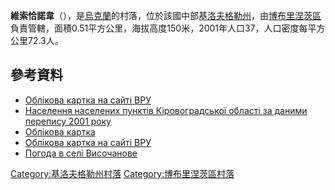 {{coord|47|59|20|N|31|45|10|E|scale:100000_region:UA|display=title}}

'''維索恰諾韋'''（{{lang-uk|Височанове}}），是[[烏克蘭|烏克蘭]]的村落，位於該國中部[[基洛夫格勒州|基洛夫格勒州]]，由[[博布里涅茨區|博布里涅茨區]]負責管轄，面積0.51平方公里，海拔高度150米，2001年人口37，人口密度每平方公里72.3人。

==參考資料==
*[http://w1.c1.rada.gov.ua/pls/z7502/A005?rdat1=11.11.2008&rf7571=16426 Облікова картка на сайті ВРУ]{{dead link|date=2018年4月 |bot=InternetArchiveBot |fix-attempted=yes }}
*[http://pop-stat.mashke.org/ukraine-census-2001/kirovohradska.htm Населення населених пунктів Кіровоградської області за даними перепису 2001 року] {{Wayback|url=http://pop-stat.mashke.org/ukraine-census-2001/kirovohradska.htm |date=20170421194525 }}
* [http://w1.c1.rada.gov.ua/pls/z7502/A005?rdat1=11.11.2008&rf7571=16426 Облікова картка]{{dead link|date=2018年4月 |bot=InternetArchiveBot |fix-attempted=yes }}
* [http://w1.c1.rada.gov.ua/pls/z7502/A005?rdat1=11.11.2008&rf7571=16426 Облікова картка на сайті ВРУ]{{dead link|date=2018年4月 |bot=InternetArchiveBot |fix-attempted=yes }}
* [http://weather.in.ua/ua/kirovogradskaja/3705 Погода в селі Височанове] {{Wayback|url=http://weather.in.ua/ua/kirovogradskaja/3705 |date=20160305203805 }}

{{DEFAULTSORT:Височанове}}
[[Category:基洛夫格勒州村落|Category:基洛夫格勒州村落]]
[[Category:博布里涅茨區村落|Category:博布里涅茨區村落]]


{{Kirovohrad-geo-stub}}